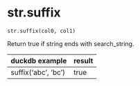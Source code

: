 # str.suffix { #duckops.str.suffix }

`str.suffix(col0, col1)`

Return true if string ends with search_string.

| duckdb example | result |
| -------------- | ------ |
| suffix('abc', 'bc') | true |
